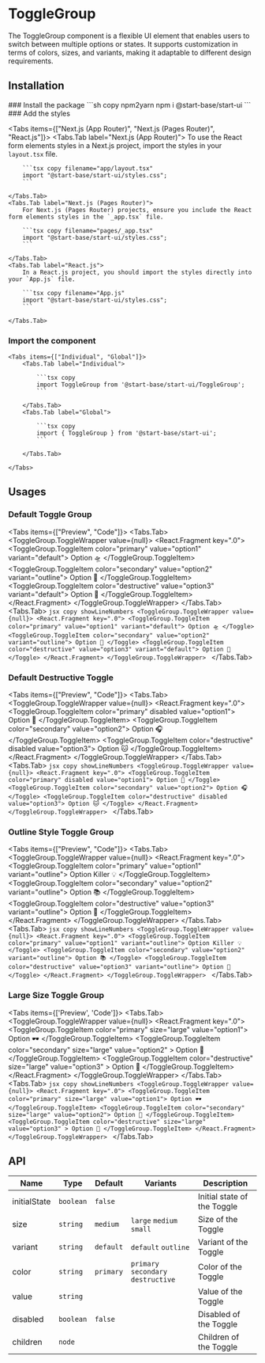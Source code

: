 
# ToggleGroup

The ToggleGroup component is a flexible UI element that enables users to switch between multiple options or states. It supports customization in terms of colors, sizes, and variants, making it adaptable to different design requirements.

## Installation

<Steps>
### Install the package
```sh copy npm2yarn
npm i @start-base/start-ui
```
### Add the styles

<Tabs items={["Next.js (App Router)", "Next.js (Pages Router)", "React.js"]}>
    <Tabs.Tab label="Next.js (App Router)">
        To use the React form elements styles in a Next.js project, import the styles in your `layout.tsx` file.

        ```tsx copy filename="app/layout.tsx"
        import "@start-base/start-ui/styles.css";
        ```

    </Tabs.Tab>
    <Tabs.Tab label="Next.js (Pages Router)">
        For Next.js (Pages Router) projects, ensure you include the React form elements styles in the `_app.tsx` file.

        ```tsx copy filename="pages/_app.tsx"
        import "@start-base/start-ui/styles.css";
        ```

    </Tabs.Tab>
    <Tabs.Tab label="React.js">
        In a React.js project, you should import the styles directly into your `App.js` file.

        ```tsx copy filename="App.js"
        import "@start-base/start-ui/styles.css";
        ```

    </Tabs.Tab>

</Tabs>

### Import the component

    <Tabs items={["Individual", "Global"]}>
        <Tabs.Tab label="Individual">

            ```tsx copy
            import ToggleGroup from '@start-base/start-ui/ToggleGroup';
            ```

        </Tabs.Tab>
        <Tabs.Tab label="Global">

            ```tsx copy
            import { ToggleGroup } from '@start-base/start-ui';
            ```

        </Tabs.Tab>

    </Tabs>

</Steps>

## Usages

### Default Toggle Group

<Tabs items={["Preview", "Code"]}>
  <Tabs.Tab>
    <Preview height={200} width={500}>
      <ToggleGroup.ToggleWrapper value={null}>
        <React.Fragment key=".0">
          <ToggleGroup.ToggleItem color="primary" value="option1" variant="default">
            Option 🛸
          </ToggleGroup.ToggleItem>
          <ToggleGroup.ToggleItem color="secondary" value="option2" variant="outline">
            Option 🌈
          </ToggleGroup.ToggleItem>
          <ToggleGroup.ToggleItem color="destructive" value="option3" variant="default">
            Option 🦄
          </ToggleGroup.ToggleItem>
        </React.Fragment>
      </ToggleGroup.ToggleWrapper>
    </Preview>
  </Tabs.Tab>
  <Tabs.Tab>
    ```jsx copy showLineNumbers
    <ToggleGroup.ToggleWrapper value={null}>
      <React.Fragment key=".0">
        <ToggleGroup.ToggleItem color="primary" value="option1" variant="default">
          Option 🛸
        </Toggle>
        <ToggleGroup.ToggleItem color="secondary" value="option2" variant="outline">
          Option 🌈
        </Toggle>
        <ToggleGroup.ToggleItem color="destructive" value="option3" variant="default">
          Option 🦄
        </Toggle>
      </React.Fragment>
    </ToggleGroup.ToggleWrapper>
    ```
  </Tabs.Tab>
</Tabs>

### Default Destructive Toggle

<Tabs items={["Preview", "Code"]}>
  <Tabs.Tab>
    <Preview height={200} width={500}>
      <ToggleGroup.ToggleWrapper value={null}>
        <React.Fragment key=".0">
          <ToggleGroup.ToggleItem color="primary" disabled value="option1">
            Option 🎉
          </ToggleGroup.ToggleItem>
          <ToggleGroup.ToggleItem color="secondary" value="option2">
            Option 🎧
          </ToggleGroup.ToggleItem>
          <ToggleGroup.ToggleItem color="destructive" disabled value="option3">
            Option 🐱
          </ToggleGroup.ToggleItem>
        </React.Fragment>
      </ToggleGroup.ToggleWrapper>
    </Preview>
  </Tabs.Tab>
  <Tabs.Tab>
    ```jsx copy showLineNumbers
    <ToggleGroup.ToggleWrapper value={null}>
      <React.Fragment key=".0">
        <ToggleGroup.ToggleItem color="primary" disabled value="option1">
          Option 🎉
        </Toggle>
        <ToggleGroup.ToggleItem color="secondary" value="option2">
          Option 🎧
        </Toggle>
        <ToggleGroup.ToggleItem color="destructive" disabled value="option3">
          Option 🐱
        </Toggle>
      </React.Fragment>
    </ToggleGroup.ToggleWrapper>
    ```
  </Tabs.Tab>
</Tabs>

### Outline Style Toggle Group

<Tabs items={["Preview", "Code"]}>
  <Tabs.Tab>
    <Preview height={200} width={500}>
      <ToggleGroup.ToggleWrapper value={null}>
        <React.Fragment key=".0">
          <ToggleGroup.ToggleItem color="primary" value="option1" variant="outline">
            Option Killer 💡
            </ToggleGroup.ToggleItem>
          <ToggleGroup.ToggleItem color="secondary" value="option2" variant="outline">
            Option 📚
          </ToggleGroup.ToggleItem>
          <ToggleGroup.ToggleItem color="destructive" value="option3" variant="outline">
            Option 🚀
          </ToggleGroup.ToggleItem>
        </React.Fragment>
      </ToggleGroup.ToggleWrapper>
    </Preview>
  </Tabs.Tab>
  <Tabs.Tab>
    ```jsx copy showLineNumbers
    <ToggleGroup.ToggleWrapper value={null}>
      <React.Fragment key=".0">
        <ToggleGroup.ToggleItem color="primary" value="option1" variant="outline">
          Option Killer 💡
        </Toggle>
        <ToggleGroup.ToggleItem color="secondary" value="option2" variant="outline">
          Option 📚
        </Toggle>
        <ToggleGroup.ToggleItem color="destructive" value="option3" variant="outline">
          Option 🚀
        </Toggle>
      </React.Fragment>
    </ToggleGroup.ToggleWrapper>
    ```
  </Tabs.Tab>
</Tabs>

### Large Size Toggle Group

<Tabs items={['Preview', 'Code']}>
  <Tabs.Tab>
    <Preview height={200} width={700}>
      <ToggleGroup.ToggleWrapper value={null}>
        <React.Fragment key=".0">
          <ToggleGroup.ToggleItem color="primary" size="large" value="option1">
            Option 🕶️
          </ToggleGroup.ToggleItem>
          <ToggleGroup.ToggleItem
            color="secondary"
            size="large"
            value="option2"
          >
            Option 🎸
          </ToggleGroup.ToggleItem>
          <ToggleGroup.ToggleItem
            color="destructive"
            size="large"
            value="option3"
          >
            Option 🐘
          </ToggleGroup.ToggleItem>
        </React.Fragment>
      </ToggleGroup.ToggleWrapper>
    </Preview>
  </Tabs.Tab>
  <Tabs.Tab>
    ```jsx copy showLineNumbers
    <ToggleGroup.ToggleWrapper value={null}>
      <React.Fragment key=".0">
        <ToggleGroup.ToggleItem color="primary" size="large" value="option1">
          Option 🕶️
        </ToggleGroup.ToggleItem>
        <ToggleGroup.ToggleItem color="secondary" size="large" value="option2">
          Option 🎸
        </ToggleGroup.ToggleItem>
        <ToggleGroup.ToggleItem
          color="destructive"
          size="large"
          value="option3"
        >
          Option 🐘
        </ToggleGroup.ToggleItem>
      </React.Fragment>
    </ToggleGroup.ToggleWrapper>
    ```
  </Tabs.Tab>
</Tabs>

## API

| Name         | Type      | Default   | Variants                            | Description                 |
| ------------ | --------- | --------- | ----------------------------------- | --------------------------- |
| initialState | `boolean` | `false`   |                                     | Initial state of the Toggle |
| size         | `string`  | `medium`  | `large` `medium` `small`            | Size of the Toggle          |
| variant      | `string`  | `default` | `default` `outline`                 | Variant of the Toggle       |
| color        | `string`  | `primary` | `primary` `secondary` `destructive` | Color of the Toggle         |
| value        | `string`  |           |                                     | Value of the Toggle         |
| disabled     | `boolean` | `false`   |                                     | Disabled of the Toggle      |
| children     | `node`    |           |                                     | Children of the Toggle      |
